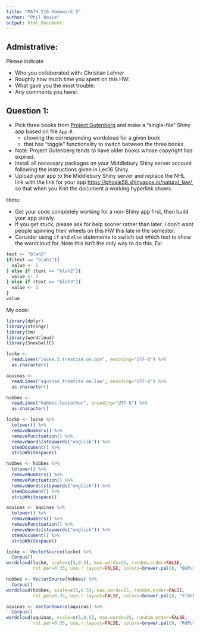 ```yaml
---
title: "MATH 216 Homework 5"
author: "Phil Hoxie"
output: html_document
---
```



## Admistrative:

Please indicate

* Who you collaborated with: Christian Lehner
* Roughly how much time you spent on this HW:
* What gave you the most trouble:
* Any comments you have: 





## Question 1:

* Pick three books from [Project Gutenberg](https://www.gutenberg.org/) and make
a "single-file" Shiny app based on file `App.R`
    + showing the corresponding wordcloud for a given book
    + that has "toggle" functionality to switch between the three books
* Note: Project Gutenberg tends to have older books whose copyright has expired.
* Install all necessary packages on your Middlebury Shiny server account
following the instructions given in Lec16 Shiny.
* Upload your app to the Middlebury Shiny server and replace the NHL link with
the link for your app [https://phoxie58.shinyapps.io/natural_law/](https://www.nhl.com/), so that when you Knit the 
document a working hyperlink shows.

Hints:

* Get your code completely working for a non-Shiny app first, then build your
app slowly.
* If you get stuck, please ask for help sooner rather than later. I don't want 
people spinning their wheels on this HW this late in the semester.
* Consider using `if` and `else` statements to switch out which text to show the
wordcloud for. Note this isn't the only way to do this. Ex:

```r
text <- "blah2"
if(text == "blah1"){
  value <- 1
} else if (text == "blah2"){
  value <- 2
} else if (text == "blah3"){
  value <- 3
}
value
```

My code: 
```r
library(dplyr)
library(stringr)
library(tm)
library(wordcloud)
library(SnowballC)

locke <-
  readLines("locke.2.treatise.on.gov", encoding="UTF-8") %>%
  as.character()

aquinas <-
  readLines("aquinas.treatise.on.law", encoding="UTF-8") %>%
  as.character()

hobbes <-
  readLines("hobbes.leviathan", encoding="UTF-8") %>%
  as.character()

locke <- locke %>%
  tolower() %>%
  removeNumbers() %>%
  removePunctuation() %>%
  removeWords(stopwords("english")) %>%
  stemDocument() %>%
  stripWhitespace()

hobbes <- hobbes %>%
  tolower() %>%
  removeNumbers() %>%
  removePunctuation() %>%
  removeWords(stopwords("english")) %>%
  stemDocument() %>%
  stripWhitespace()

aquinas <- aquinas %>%
  tolower() %>%
  removeNumbers() %>%
  removePunctuation() %>%
  removeWords(stopwords("english")) %>%
  stemDocument() %>%
  stripWhitespace()
```
```r
locke <- VectorSource(locke) %>% 
  Corpus()
wordcloud(locke, scale=c(5,0.5), max.words=25, random.order=FALSE,
          rot.per=0.35, use.r.layout=FALSE, colors=brewer.pal(8, "BuPu"))

```
```r
hobbes <- VectorSource(hobbes) %>% 
  Corpus()
wordcloud(hobbes, scale=c(5,0.5), max.words=25, random.order=FALSE,
          rot.per=0.35, use.r.layout=FALSE, colors=brewer.pal(8, "YlOrRd"))

```
```r
aquinas <- VectorSource(aquinas) %>% 
  Corpus()
wordcloud(aquinas, scale=c(5,0.5), max.words=25, random.order=FALSE,
          rot.per=0.35, use.r.layout=FALSE, colors=brewer.pal(8, "RdPu"))

```